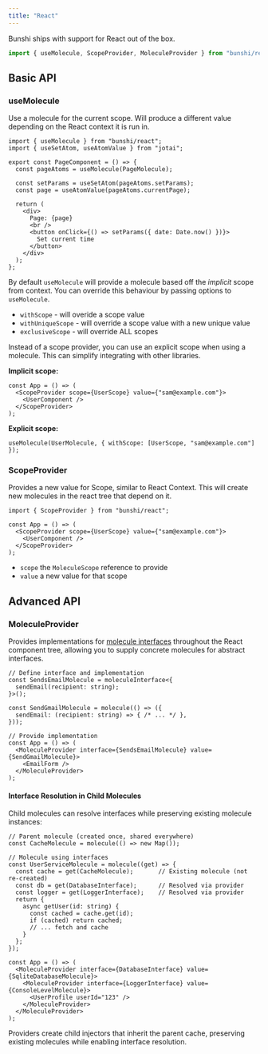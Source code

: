```yaml
---
title: "React"
---
```


Bunshi ships with support for React out of the box.

```ts
import { useMolecule, ScopeProvider, MoleculeProvider } from "bunshi/react";
```

## Basic API

### useMolecule

Use a molecule for the current scope. Will produce a different value depending on the React context it is run in.

```tsx
import { useMolecule } from "bunshi/react";
import { useSetAtom, useAtomValue } from "jotai";

export const PageComponent = () => {
  const pageAtoms = useMolecule(PageMolecule);

  const setParams = useSetAtom(pageAtoms.setParams);
  const page = useAtomValue(pageAtoms.currentPage);

  return (
    <div>
      Page: {page}
      <br />
      <button onClick={() => setParams({ date: Date.now() })}>
        Set current time
      </button>
    </div>
  );
};
```

By default `useMolecule` will provide a molecule based off the _implicit_ scope from context. You can override this behaviour by passing options to `useMolecule`.

- `withScope` - will overide a scope value
- `withUniqueScope` - will override a scope value with a new unique value
- `exclusiveScope` - will override ALL scopes

Instead of a scope provider, you can use an explicit scope when using a molecule. This can simplify integrating with other libraries.

**Implicit scope:**

```tsx
const App = () => (
  <ScopeProvider scope={UserScope} value={"sam@example.com"}>
    <UserComponent />
  </ScopeProvider>
);
```

**Explicit scope:**

```tsx
useMolecule(UserMolecule, { withScope: [UserScope, "sam@example.com"] });
```

### ScopeProvider

Provides a new value for Scope, similar to React Context. This will create new molecules in the react tree that depend on it.

```tsx
import { ScopeProvider } from "bunshi/react";

const App = () => (
  <ScopeProvider scope={UserScope} value={"sam@example.com"}>
    <UserComponent />
  </ScopeProvider>
);
```

- `scope` the `MoleculeScope` reference to provide
- `value` a new value for that scope

## Advanced API

### MoleculeProvider

Provides implementations for [molecule interfaces](/advanced/interfaces) throughout the React component tree, allowing you to supply concrete molecules for abstract interfaces.

```tsx
// Define interface and implementation
const SendsEmailMolecule = moleculeInterface<{
  sendEmail(recipient: string);
}>();

const SendGmailMolecule = molecule(() => ({
  sendEmail: (recipient: string) => { /* ... */ },
}));

// Provide implementation
const App = () => (
  <MoleculeProvider interface={SendsEmailMolecule} value={SendGmailMolecule}>
    <EmailForm />
  </MoleculeProvider>
);
```

#### Interface Resolution in Child Molecules

Child molecules can resolve interfaces while preserving existing molecule instances:

```tsx
// Parent molecule (created once, shared everywhere)
const CacheMolecule = molecule(() => new Map());

// Molecule using interfaces
const UserServiceMolecule = molecule((get) => {
  const cache = get(CacheMolecule);       // Existing molecule (not re-created)
  const db = get(DatabaseInterface);      // Resolved via provider
  const logger = get(LoggerInterface);    // Resolved via provider
  return {
    async getUser(id: string) {
      const cached = cache.get(id);
      if (cached) return cached;
      // ... fetch and cache
    }
  };
});

const App = () => (
  <MoleculeProvider interface={DatabaseInterface} value={SqliteDatabaseMolecule}>
    <MoleculeProvider interface={LoggerInterface} value={ConsoleLevelMolecule}>
      <UserProfile userId="123" />
    </MoleculeProvider>
  </MoleculeProvider>
);
```

Providers create child injectors that inherit the parent cache, preserving existing molecules while enabling interface resolution.
